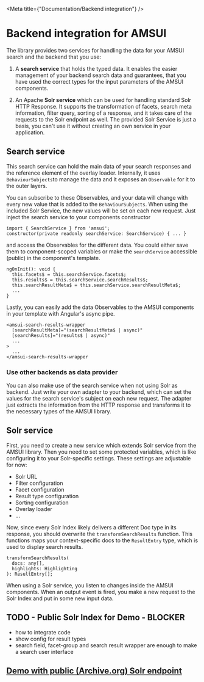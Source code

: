 
<Meta title={"Documentation/Backend integration"} />

# Backend integration for AMSUI

The library provides two services for handling the data for your AMSUI search and the backend that you use:

1. A **search service** that holds the typed data.
   It enables the easier management of your backend search data and guarantees,
   that you have used the correct types for the input parameters of the AMSUI components.

2. An Apache **Solr service** which can be used for handling standard Solr HTTP Response.
   It supports the transformation of facets, search meta information, filter query, sorting of a response,
   and it takes care of the requests to the Solr endpoint as well.
   The provided Solr Service is just a basis, you can't use it without creating an own service in your application.

## Search service

This search service can hold the main data of your search responses and the reference element of the overlay loader.
Internally, it uses `BehaviourSubjects`to manage the data and it exposes an `Observable` for it to the outer layers.

You can subscribe to these Observables, and your data will change with every new value that is added to the `BehaviourSubjects`.
When using the included Solr Service, the new values will be set on each new request.
Just inject the search service to your components constructor

```
import { SearchService } from 'amsui';
constructor(private readonly searchService: SearchService) { ... }
```

and access the Observables for the different data.
You could either save them to component-scoped variables or
make the `searchService` accessible (public) in the component's template.

```
ngOnInit(): void {
  this.facets$ = this.searchService.facets$;
  this.results$ = this.searchService.searchResults$;
  this.searchResultMeta$ = this.searchService.searchResultMeta$;
  ...
}
```

Lastly, you can easily add the data Observables to the AMSUI components in your template with Angular's async pipe.

```
<amsui-search-results-wrapper
  [searchResultMeta]="(searchResultMeta$ | async)"
  [searchResults]="(results$ | async)"
  ...
>
  ...
</amsui-search-results-wrapper
```

### Use other backends as data provider

You can also make use of the search service when not using Solr as backend.
Just write your own adapter to your backend, which can set the values for the search service's subject on each new request.
The adapter just extracts the information from the HTTP response and transforms it to the necessary types of the AMSUI library.

## Solr service

First, you need to create a new service which extends Solr service from the AMSUI library.
Then you need to set some protected variables, which is like configuring it to your Solr-specific settings.
These settings are adjustable for now:

- Solr URL
- Filter configuration
- Facet configuration
- Result type configuration
- Sorting configuration
- Overlay loader
- ...

Now, since every Solr Index likely delivers a different Doc type in its response,
you should overwrite the `transformSearchResults` function.
This functions maps your context-specific docs to the `ResultEntry` type, which is used to display search results.

```
transformSearchResults(
  docs: any[],
  highlights: Highlighting
): ResultEntry[];
```

When using a Solr service, you listen to changes inside the AMSUI components.
When an output event is fired, you make a new request to the Solr Index and put in some new input data.

## TODO - Public Solr Index for Demo - BLOCKER

- how to integrate code
- show config for result types
- search field, facet-group and search result wrapper are enough to make a search user interface

## [Demo with public (Archive.org) Solr endpoint](https://dev.redlink.io/amsui-solr-demo/)
